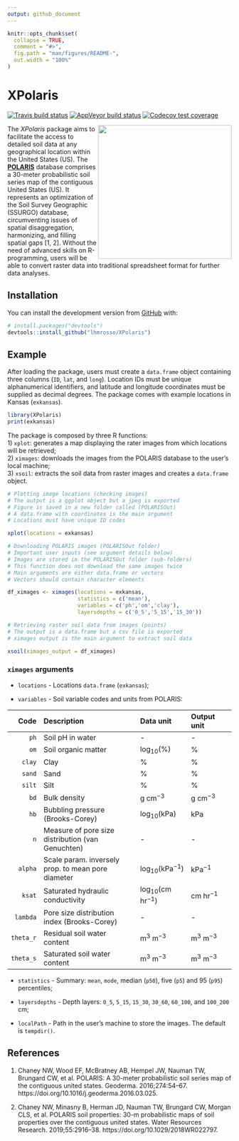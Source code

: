 ```yaml
---
output: github_document
---
```


<!-- README.md is generated from README.Rmd. Please edit that file -->

```r
knitr::opts_chunk$set(
  collapse = TRUE,
  comment = "#>",
  fig.path = "man/figures/README-",
  out.width = "100%"
)
```

# XPolaris

<!-- badges: start -->
[![Travis build status](https://travis-ci.com/lhmrosso/XPolaris.svg?branch=master)](https://travis-ci.com/lhmrosso/XPolaris)
[![AppVeyor build status](https://ci.appveyor.com/api/projects/status/github/lhmrosso/XPolaris?branch=master&svg=true)](https://ci.appveyor.com/project/lhmrosso/XPolaris)
[![Codecov test coverage](https://codecov.io/gh/lhmrosso/XPolaris/branch/master/graph/badge.svg)](https://codecov.io/gh/lhmrosso/XPolaris?branch=master)
<!-- badges: end -->

<img src="man/figures/xpolaris.png" height="300" align="right"/>

The _XPolaris_ package aims to facilitate the access to detailed soil data at any geographical location within the United States (US). The [__POLARIS__](http://hydrology.cee.duke.edu/POLARIS/) database comprises a 30-meter probabilistic soil series map of the contiguous United States (US). It represents an optimization of the Soil Survey Geographic (SSURGO) database, circumventing issues of spatial disaggregation, harmonizing, and filling spatial gaps [1, 2]. Without the need of advanced skills on R-programming, users will be able to convert raster data into traditional spreadsheet format for further data analyses. 

## Installation

You can install the development version from [GitHub](https://github.com/) with:

``` r
# install.packages("devtools")
devtools::install_github("lhmrosso/XPolaris")
```

## Example

After loading the package, users must create a `data.frame` object containing three columns (`ID`, `lat`, and `long`). Location IDs must be unique alphanumerical identifiers, and latitude and longitude coordinates must be supplied as decimal degrees. The package comes with example locations in Kansas (`exkansas`).

```r
library(XPolaris)
print(exkansas)
```

The package is composed by three R functions:  
1) `xplot`: generates a map displaying the rater images from which locations will be retrieved;  
2) `ximages`: downloads the images from the POLARIS database to the user's local machine;    
3) `xsoil`: extracts the soil data from raster images and creates a `data.frame` object.

``` r
# Plotting image locations (checking images)
# The output is a ggplot object but a jpeg is exported
# Figure is saved in a new folder called (POLARISOut)
# A data.frame with coordinates is the main argument
# Locations must have unique ID codes

xplot(locations = exkansas)

# Downloading POLARIS images (POLARISOut folder)
# Important user inputs (see argument details below)
# Images are stored in the POLARISOut folder (sub-folders)
# This function does not download the same images twice
# Main arguments are either data.frame or vectors
# Vectors should contain character elements

df_ximages <- ximages(locations = exkansas,
                      statistics = c('mean'),
                      variables = c('ph','om','clay'),
                      layersdepths = c('0_5','5_15','15_30'))

# Retrieving raster soil data from images (points)
# The output is a data.frame but a csv file is exported
# ximages output is the main argument to extract soil data

xsoil(ximages_output = df_ximages)
```

### `ximages` arguments

- `locations` - Locations `data.frame` (`exkansas`);  

- `variables` - Soil variable codes and units from POLARIS:  

| Code      | Description                                                  | Data unit                 | Output unit               |
|----------:|:-------------------------------------------------------------|:--------------------------|:--------------------------|
| `ph`      | Soil pH in water                                             | -                         | -                         |
| `om`      | Soil organic matter                                          | log$_{10}$(%)             | %                         |
| `clay`    | Clay                                                         | %                         | %                         |
| `sand`    | Sand                                                         | %                         | %                         |
| `silt`    | Silt                                                         | %                         | %                         |
| `bd`      | Bulk density                                                 | g cm$^{-3}$               | g cm$^{-3}$               |
| `hb`      | Bubbling pressure (Brooks-Corey)                             | log$_{10}$(kPa)           | kPa                       |
| `n`       | Measure of pore size distribution (van Genuchten)            | -                         | -                         |
| `alpha`   | Scale param. inversely prop. to mean pore diameter           | log$_{10}$(kPa$^{-1}$)    | kPa$^{-1}$                |
| `ksat`    | Saturated hydraulic conductivity                             | log$_{10}$(cm hr$^{-1}$)  | cm hr$^{-1}$              |
| `lambda`  | Pore size distribution index (Brooks-Corey)                  | -                         | -                         |
| `theta_r` | Residual soil water content                                  | m$^{3}$ m$^{-3}$          | m$^{3}$ m$^{-3}$          |
| `theta_s` | Saturated soil water content                                 | m$^{3}$ m$^{-3}$          | m$^{3}$ m$^{-3}$          |

- `statistics` - Summary: `mean`, `mode`, median (`p50`), five (`p5`) and 95 (`p95`) percentiles;  

- `layersdepths` - Depth layers: `0_5`, `5_15`, `15_30`, `30_60`, `60_100`, and `100_200` cm;  

- `localPath` - Path in the user's machine to store the images. The default is `tempdir()`.

## References

1. Chaney NW, Wood EF, McBratney AB, Hempel JW, Nauman TW, Brungard CW, et al. POLARIS: A 30-meter probabilistic soil series map of the contiguous united states. Geoderma. 2016;274:54–67. https://doi.org/10.1016/j.geoderma.2016.03.025.

2. Chaney NW, Minasny B, Herman JD, Nauman TW, Brungard CW, Morgan CLS, et al. POLARIS soil properties: 30-m probabilistic maps of soil properties over the contiguous united states. Water Resources Research. 2019;55:2916–38. https://doi.org/10.1029/2018WR022797.